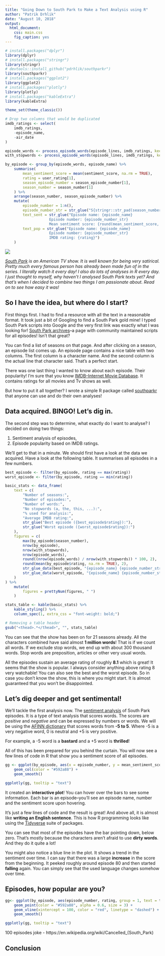 ```yaml
---
title: "Going Down to South Park to Make a Text Analysis using R"
author: "Patrik Drhlik"
date: "August 10, 2018"
output: 
  html_document: 
    css: main.css
    fig_caption: yes
---
```


```r
# install.packages("dplyr")
library(dplyr)
# install.packages("stringr")
library(stringr)
# devtools::install_github("pdrhlik/southparkr")
library(southparkr)
# install.packages("ggplot2")
library(ggplot2)
# install.packages("plotly")
library(plotly)
# install.packages("kableExtra")
library(kableExtra)

theme_set(theme_classic())

# Drop two columns that would be duplicated
imdb_ratings <- select(
	imdb_ratings,
	-episode_name,
	-air_date
)

episode_words <- process_episode_words(episode_lines, imdb_ratings, keep_stopwords = FALSE)
with_stopwords <- process_episode_words(episode_lines, imdb_ratings, keep_stopwords = TRUE)

by_episode <- group_by(episode_words, episode_name) %>%
	summarise(
		mean_sentiment_score = mean(sentiment_score, na.rm = TRUE),
		rating = user_rating[1],
		season_episode_number = season_episode_number[1],
		season_number = season_number[1]
	) %>%
	arrange(season_number, season_episode_number) %>%
	mutate(
		episode_number = 1:n(),
		episode_number_str = str_glue("S{stringr::str_pad(season_number, 2, 'left', pad = '0')}E{stringr::str_pad(season_episode_number, 2, 'left', pad = '0')}"),
		text_sent = str_glue("Episode name: {episode_name}
					Episode number: {episode_number_str}
					Mean sentiment score: {round(mean_sentiment_score, 2)}"),
		text_pop = str_glue("Episode name: {episode_name}
					Episode number: {episode_number_str}
					IMDB rating: {rating}")
	)
```

<!--
Possible article titles:
Going Down to South Park to Make a Text Analysis using R
R you ready for South Park?
5 Things to Learn About South Park by Analysing it
tags: South Park, learn r, R, text analysis
-->

![](boys.png)

*[South Park](https://en.wikipedia.org/wiki/South_Park) is an American TV show. It is well known for being very satirical. Pretty much every famous person has already been made fun of in the series. I literally watch it every day! I also do lots of analyses in R every day. I just thought to myself, why haven't I analysed South Park texts yet? And that's when I decided to combine two things I am passionate about. Read on to see how easy it was!*

<!--
Where and how did I get the data? (Just to introduce it, nothing technical)
Basic stats about the show - a number of episodes, words, stop words, etc.
Sentiment analysis of episodes.
Episode popularity over time.
-->

## So I have the idea, but where do I start?

First things first. I had to find a resource with all the text in a reasonable format. It took just a bit of Googling to find a South Park gold mine! I typed South Park scripts into Google and the very first link was exactly what I was looking for! [South Park archives](https://southpark.wikia.com/wiki/Portal:Scripts)–a page with community maintained scripts for all episodes! Isn't that great?

You can find a list of seasons on that page. And after clicking on a season, an episode list comes up. An episode page contains a nice table with two columns. The first column is a character name. And the second column is the actual line that character said. That's a perfect start.

There was one last thing I wanted to know about each episode. Their popularity! I'm sure that you know [IMDB–Internet Movie Database](https://www.imdb.com/). It contains ratings for all movies and Tv shows as well.

But how to put it all together? I wrote a simple R package called [southparkr](https://github.com/pdrhlik/southparkr) that anyone can use and do their own analyses!

## Data acquired. BINGO! Let's dig in.

The second step was to determine, what exactly do I want to analyse? I decided on doing two things:

1. Sentiment analysis of episodes,
2. Episode popularity based on IMDB ratings.

We'll get to that in a minute. We should first have a look at the data we acquired. Have a look at the following table. It summarises all episodes in a few numbers.

```r
best_episode <- filter(by_episode, rating == max(rating))
worst_episode <- filter(by_episode, rating == min(rating))

basic_stats <- data_frame(
	text = c(
		"Number of seasons:",
		"Number of episodes:",
		"Number of words:",
		"No stopwords (a, the, this, ...):",
		"% used for analysis:",
		"Average IMDB rating:",
		str_glue("Best episode ({best_episode$rating}):"),
		str_glue("Worst episode ({worst_episode$rating}):")
	),
	figures = c(
		max(by_episode$season_number),
		nrow(by_episode),
		nrow(with_stopwords),
		nrow(episode_words),
		round((nrow(episode_words) / nrow(with_stopwords)) * 100, 2),
		round(mean(by_episode$rating, na.rm = TRUE), 2),
		str_glue_data(best_episode, "{episode_name} {episode_number_str}"),
		str_glue_data(worst_episode, "{episode_name} {episode_number_str}")
	)
) %>%
	mutate(
		figures = prettyNum(figures, " ")
	)

stats_table <- kable(basic_stats) %>%
	kable_styling() %>%
	column_spec(1, extra_css = "font-weight: bold;")

# Removing a table header
gsub("<thead>.*</thead>", "", stats_table)
```

You can see that the show has been on for 21 seasons already. All the characters combined have said almost **1 million words**! That is if we count all words. If we exclude stop words, we end up with about 300 thousand words. Stop words are preposition, articles or other very usual words.

All the episodes sustain an average rating of roughly **8.1** which is great! It seems that the show is popular. I always consider anything above rating 8 very watchable! You can also see the best and the worst episode. So in case you don't know the show, this is where you might start. It is almost guaranteed that you won't be disappointed.

## Let's dig deeper and get sentimental!

We'll tackle the first analysis now. The [sentiment analysis](https://en.wikipedia.org/wiki/Sentiment_analysis) of South Park episodes. It is a type of text analysis that scores words. The scores are *positive* and *negative* and can be expressed by numbers or words. We will be using the [AFINN dictionary](http://www2.imm.dtu.dk/pubdb/views/publication_details.php?id=6010) that scores words from **-5 to 5**. Where -5 is a very negative word, 0 is neutral and +5 is very positive.

For example, a -5 word is a **bastard** and a +5 word is **thrilled**!

All of this has been prepared for you behind the curtain. You will now see a few lines of code in R that show you a sentiment score of all episodes.

```r
gg <- ggplot(by_episode, aes(x = episode_number, y = mean_sentiment_score, group = 1, text = text_sent)) +
	geom_col(color = "#592a88") +
	geom_smooth()

ggplotly(gg, tooltip = "text")
```

It created an **interactive plot**! You can hover over the bars to see some information. Each bar is an episode–you'll see an episode name, number and the sentiment score upon hovering.

It's just a few lines of code and the result is great! And above all, it is almost like **writing an English sentence**. This is how R programming looks like using the [Tidyverse](https://www.tidyverse.org/) suite of packages.

You can see that most of the episodes have the bar pointing down, below zero. That's mostly because the characters aren't afraid to use **dirty words**. And they do it quite a lot!

You might also notice a blue line in the plot. It shows a trend in the sentiment over time. I can say that there was a large **increase** in the score from the beginning. It peeked roughly around episode 80 and then started **falling** again. You can simply see that the used language changes somehow over time.

## Episodes, how popular are you?

```r
gg<- ggplot(by_episode, aes(episode_number, rating, group = 1, text = text_pop)) +
	geom_point(color = "#592a88", alpha = 0.6, size = 3) +
	geom_vline(xintercept = 100, color = "red", linetype = "dashed") +
	geom_smooth()

ggplotly(gg, tooltip = "text")
```



100 episodes joke - https://en.wikipedia.org/wiki/Cancelled_(South_Park)

## Conclusion
